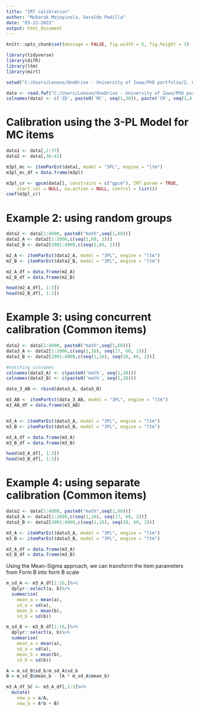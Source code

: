 ```yaml
---
title: "IRT calibration"
author: "Mubarak Mojoyinola, Geraldo Padilla"
date: "03-22-2022"
output: html_document
---
```


```r
knitr::opts_chunk$set(message = FALSE, fig.width = 5, fig.height = 3)
```

```r
library(tidyverse)
library(difR)
library(ltm)
library(mirt)
```

```r
setwd("C:/Users/Lenovo/OneDrive - University of Iowa/PhD portfolio/2. Courses/Spring 2022/PSQF62620001 Item Response Theory (Deborah Harris)/12 Polytomous/12 homework/")
```

```r
data <- read.fwf("C:/Users/Lenovo/OneDrive - University of Iowa/PhD portfolio/2. Courses/Spring 2022/PSQF62620001 Item Response Theory (Deborah Harris)/12 Polytomous/12 homework/simdata_I40.txt", widths = c(10, rep(1,40)))
colnames(data) <- c('ID', paste0('MC', seq(1,36)), paste('CR', seq(1,4)))
```

# Calibration using the 3-PL Model for MC items
```r
data1 <- data[,2:37]
data2 <- data[,38:41]

m3pl_mc <- itemParEst(data1, model = "3PL", engine = "ltm")
m3pl_mc_df = data.frame(m3pl)

m3pl_cr <- gpcm(data[], constraint = c("gpcm"), IRT.param = TRUE, 
    start.val = NULL, na.action = NULL, control = list())
coef(m3pl_cr)
```

# Example 2: using random groups
```r
data2 <- data[1:4000, paste0("math",seq(1,60))]
data2_A <- data2[1:2000,c(seq(1,60, 2))]
data2_B <- data2[2001:4000,c(seq(2,60, 2))]

m2_A <- itemParEst(data2_A, model = "3PL", engine = "ltm")
m2_B <- itemParEst(data2_B, model = "3PL", engine = "ltm")

m2_A_df = data.frame(m2_A)
m2_B_df = data.frame(m2_B)

head(m2_A_df[, 1:3])
head(m2_B_df[, 1:3])
```

# Example 3: using concurrent calibration (Common items)
```r
data2 <- data[1:4000, paste0("math",seq(1,60))]
data3_A <- data2[1:2000,c(seq(1,16), seq(17, 60, 2))]
data3_B <- data2[2001:4000,c(seq(1,16), seq(18, 60, 2))]

#matching colnames
colnames(data3_A) <- c(paste0('math', seq(1,38)))
colnames(data3_B) <- c(paste0('math', seq(1,38)))

data_3_AB <- rbind(data3_A, data3_B)

m3_AB <- itemParEst(data_3_AB, model = "3PL", engine = "ltm")
m3_AB_df = data.frame(m3_AB)


m3_A <- itemParEst(data3_A, model = "3PL", engine = "ltm")
m3_B <- itemParEst(data3_B, model = "3PL", engine = "ltm")

m3_A_df = data.frame(m3_A)
m3_B_df = data.frame(m3_B)

head(m3_A_df[, 1:3])
head(m3_B_df[, 1:3])
```

# Example 4: using separate calibration (Common items)
```r
data2 <- data[1:4000, paste0("math",seq(1,60))]
data3_A <- data2[1:2000,c(seq(1,16), seq(17, 60, 2))]
data3_B <- data2[2001:4000,c(seq(1,16), seq(18, 60, 2))]

m3_A <- itemParEst(data3_A, model = "3PL", engine = "ltm")
m3_B <- itemParEst(data3_B, model = "3PL", engine = "ltm")

m3_A_df = data.frame(m3_A)
m3_B_df = data.frame(m3_B)
```

Using the Mean-Sigma approach, we can transform the item parameters from Form B into form B scale
```r
m_sd_A <- m3_A_df[1:16,]%>%
  dplyr::select(a, b)%>%
  summarise(
    mean_a = mean(a),
    sd_a = sd(a),
    mean_b = mean(b),
    sd_b = sd(b))

m_sd_B <- m3_B_df[1:16,]%>%
  dplyr::select(a, b)%>%
  summarise(
    mean_a = mean(a),
    sd_a = sd(a),
    mean_b = mean(b),
    sd_b = sd(b))

A = m_sd_B$sd_b/m_sd_A$sd_b
B = m_sd_B$mean_b - (A * m_sd_A$mean_b)

m3_A_df_SC <- m3_A_df[,1:3]%>%
  mutate(
    new_a = a/A,
    new_b = A*b + B)
```
